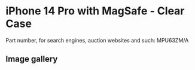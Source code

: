 
# iPhone 14 Pro  with MagSafe - Clear Case

Part number, for search engines, auction websites and such: MPU63ZM/A

## Image gallery

<div style={{ width: "768px" }}>
  <GalleryComponent
    images={[
      {
        original: "/everysource/MPU63.png",
        thumbnail: "/everypreview/MPU63.png",
      },
      {
        original: "/everysource/MPU63_AV1.png",
        thumbnail: "/everypreview/MPU63_AV1.png",
      },
      {
        original: "/everysource/MPU63_AV2.png",
        thumbnail: "/everypreview/MPU63_AV2.png",
      },
      {
        original: "/everysource/MPU63_AV3.png",
        thumbnail: "/everypreview/MPU63_AV3.png",
      },
      {
        original: "/everysource/MPU63_AV4.png",
        thumbnail: "/everypreview/MPU63_AV4.png",
      },
      {
        original: "/everysource/MPU63_AV5.png",
        thumbnail: "/everypreview/MPU63_AV5.png",
      }
    ]}
  />
</div>